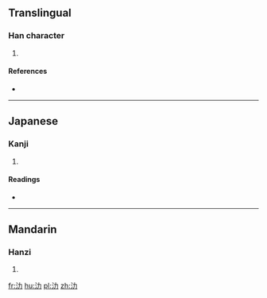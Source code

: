 ==Translingual==

===Han character===
{{Han char|rn=85|rad=水|as=02|sn=5|four=3412<sub>7</sub>|canj=水大尸 (EKS), X水大尸 (XEKS)}}

# {{defn|Han|sort=水02}}

====References====
* {{Han ref|kx=0603.070|dkj=17094|dj=0997.030|hdz=31549.060|uh=6C3B|ud=27707|bh=C9A4|bd=51620}}

----

==Japanese==

===Kanji===
{{ja-kanji|grade=|rs=水02}}

# {{defn|lang=ja|sort=水02}}

====Readings====
* {{ja-readings|on=[[ろく]] (roku)|kun=}}

----

==Mandarin==

===Hanzi===
{{cmn-hanzi|pin=[[lè]] ([[le4]])|wg=le<sup>4</sup>}}

# {{defn|lang=cmn|sort=水02}}

[[fr:氻]]
[[hu:氻]]
[[pl:氻]]
[[zh:氻]]